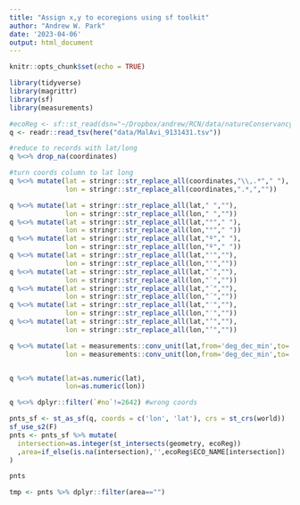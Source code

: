```yaml
---
title: "Assign x,y to ecoregions using sf toolkit"
author: "Andrew W. Park"
date: '2023-04-06'
output: html_document
---
```


```r
knitr::opts_chunk$set(echo = TRUE)
```


```r
library(tidyverse)
library(magrittr)
library(sf)
library(measurements)
```

```r
#ecoReg <- sf::st_read(dsn="~/Dropbox/andrew/RCN/data/natureConservancy",layer="tnc_terr_ecoregions")
q <- readr::read_tsv(here("data/MalAvi_9131431.tsv"))
```

```r
#reduce to records with lat/long
q %<>% drop_na(coordinates)

#turn coords column to lat long
q %<>% mutate(lat = stringr::str_replace_all(coordinates,"\\,.*"," "),
              lon = stringr::str_replace_all(coordinates,".*,",""))

q %<>% mutate(lat = stringr::str_replace_all(lat," ",""),
              lon = stringr::str_replace_all(lon," ",""))
q %<>% mutate(lat = stringr::str_replace_all(lat,"°"," "),
              lon = stringr::str_replace_all(lon,"°"," "))
q %<>% mutate(lat = stringr::str_replace_all(lat,"º"," "),
              lon = stringr::str_replace_all(lon,"º"," "))
q %<>% mutate(lat = stringr::str_replace_all(lat,"'",""),
              lon = stringr::str_replace_all(lon,"'",""))
q %<>% mutate(lat = stringr::str_replace_all(lat,"`",""),
              lon = stringr::str_replace_all(lon,"`",""))
q %<>% mutate(lat = stringr::str_replace_all(lat,"´",""),
              lon = stringr::str_replace_all(lon,"´",""))
q %<>% mutate(lat = stringr::str_replace_all(lat,"′",""),
              lon = stringr::str_replace_all(lon,"′",""))
q %<>% mutate(lat = stringr::str_replace_all(lat,"’",""),
              lon = stringr::str_replace_all(lon,"’",""))

q %<>% mutate(lat = measurements::conv_unit(lat,from='deg_dec_min',to='dec_deg'),
              lon = measurements::conv_unit(lon,from='deg_dec_min',to='dec_deg'))


q %<>% mutate(lat=as.numeric(lat),
              lon=as.numeric(lon))
```

```r


q %<>% dplyr::filter(`#no`!=2642) #wrong coords

pnts_sf <- st_as_sf(q, coords = c('lon', 'lat'), crs = st_crs(world))
sf_use_s2(F)
pnts <- pnts_sf %>% mutate(
  intersection=as.integer(st_intersects(geometry, ecoReg))
  ,area=if_else(is.na(intersection),'',ecoReg$ECO_NAME[intersection])
) 

pnts

tmp <- pnts %>% dplyr::filter(area=="")


```


